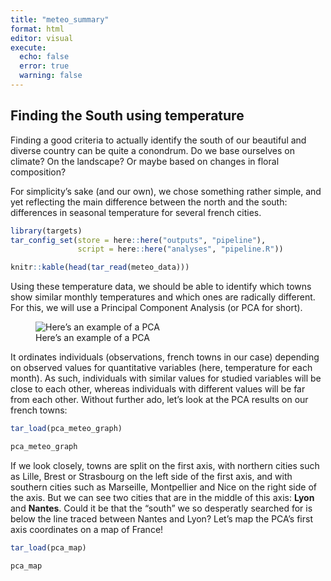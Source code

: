 ```yaml
---
title: "meteo_summary"
format: html
editor: visual
execute:
  echo: false
  error: true
  warning: false
---
```


## Finding the South using temperature

Finding a good criteria to actually identify the south of our beautiful and diverse country can be quite a conondrum. Do we base ourselves on climate? On the landscape? Or maybe based on changes in floral composition?

For simplicity's sake (and our own), we chose something rather simple, and yet reflecting the main difference between the north and the south: differences in seasonal temperature for several french cities.

```r

library(targets)
tar_config_set(store = here::here("outputs", "pipeline"), 
               script = here::here("analyses", "pipeline.R"))

```

```r
knitr::kable(head(tar_read(meteo_data)))
```

Using these temperature data, we should be able to identify which towns show similar monthly temperatures and which ones are radically different. For this, we will use a Principal Component Analysis (or PCA for short).

![Here's an example of a PCA](illustrations/plots_acp.jpg){fig-align="center"}

It ordinates individuals (observations, french towns in our case) depending on observed values for quantitative variables (here, temperature for each month). As such, individuals with similar values for studied variables will be close to each other, whereas individuals with different values will be far from each other. Without further ado, let's look at the PCA results on our french towns:

```r
tar_load(pca_meteo_graph)

pca_meteo_graph
```

If we look closely, towns are split on the first axis, with northern cities such as Lille, Brest or Strasbourg on the left side of the first axis, and with southern cities such as Marseille, Montpellier and Nice on the right side of the axis. But we can see two cities that are in the middle of this axis: **Lyon** and **Nantes**. Could it be that the "south" we so desperatly searched for is below the line traced between Nantes and Lyon? Let's map the PCA's first axis coordinates on a map of France!

```r
tar_load(pca_map)

pca_map
```
